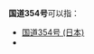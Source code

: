 '''国道354号'''可以指：
* [[国道354号_(日本)|国道354号 (日本)]]
* {{link-fr|国道354号 (法国)|Route nationale 354}}

{{disambiguation}}